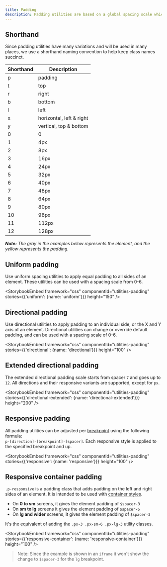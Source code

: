 ```yaml
---
title: Padding
description: Padding utilities are based on a global spacing scale which helps keep horizontal and vertical spacing consistent. These utilities help us reduce the amount of custom CSS that could share the same properties, and allows to achieve many different page layouts using the same styles.
---
```


## Shorthand

Since padding utilities have many variations and will be used in many places, we use a shorthand naming convention to help keep class names succinct.

| Shorthand | Description |
| --- | --- |
| p | padding |
| t | top |
| r | right |
| b | bottom |
| l | left |
| x | horizontal, left & right |
| y | vertical, top & bottom |
| 0 | 0 |
| 1 | 4px |
| 2 | 8px |
| 3 | 16px |
| 4 | 24px |
| 5 | 32px |
| 6 | 40px |
| 7   | 48px  |
| 8   | 64px  |
| 9   | 80px  |
| 10  | 96px  |
| 11  | 112px |
| 12  | 128px |

_**Note:** The gray in the examples below represents the element, and the yellow represents the padding._

## Uniform padding

Use uniform spacing utilities to apply equal padding to all sides of an element. These utilities can be used with a spacing scale from 0-6.

<StorybookEmbed
  framework="css"
  componentId="utilities-padding"
  stories={{'uniform': {name: 'uniform'}}}
  height="150"
/>

## Directional padding

Use directional utilities to apply padding to an individual side, or the X and Y axis of an element. Directional utilities can change or override default padding, and can be used with a spacing scale of 0-6.

<StorybookEmbed
  framework="css"
  componentId="utilities-padding"
  stories={{'directional': {name: 'directional'}}}
  height="100"
/>

## Extended directional padding

The extended directional padding scale starts from spacer `7` and goes up to `12`. All directions and their responsive variants are supported, except for `px`.

<StorybookEmbed
  framework="css"
  componentId="utilities-padding"
  stories={{'directional-extended': {name: 'directional-extended'}}}
  height="200"
/>


## Responsive padding

All padding utilities can be adjusted per [breakpoint](/foundations/css-utilities/grid#breakpoints) using the following formula: <br /> `p-[direction]-[breakpoint]-[spacer]`. Each responsive style is applied to the specified breakpoint and up.

<StorybookEmbed
  framework="css"
  componentId="utilities-padding"
  stories={{'responsive': {name: 'responsive'}}}
  height="100"
/>

## Responsive container padding

`.p-responsive` is a padding class that adds padding on the left and right sides of an element. It is intended to be used with [container styles](/foundations/css-utilities/grid#containers).

- On **0 to sm** screens, it gives the element padding of `$spacer-3`
- On **sm to lg** screens it gives the element padding of `$spacer-6`
- On **lg and wider** screens, it gives the element padding of `$spacer-3`

It's the equivalent of adding the `.px-3 .px-sm-6 .px-lg-3` utility classes.

<StorybookEmbed
  framework="css"
  componentId="utilities-padding"
  stories={{'responsive-container': {name: 'responsive-container'}}}
  height="100"
/>

> Note: Since the example is shown in an `iframe` it won't show the change to `$spacer-3` for the `lg` breakpoint.
